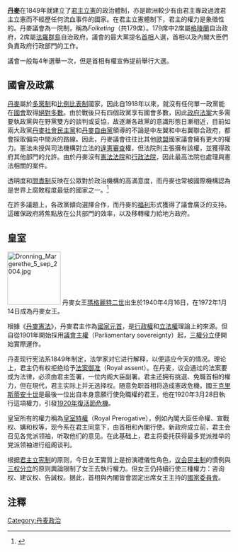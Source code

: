 '''[[丹麥|丹麥]]'''在1849年就建立了[[君主立憲|君主立憲]]的政治體制，亦是歐洲較少有由君主專政過渡君主立憲而不經歷任何流血事件的國家。在君主立憲體制下，君主的權力是象徵性的。丹麥議會為一院制，稱為''Folketing''（共179席）。179席中2席屬[[格陵蘭|格陵蘭]]自治政府，2席屬[[法羅群島|法羅群島]]自治政府。議會的最大黨提名[[首相|首相]]人選，首相以及內閣大臣們負責政府行政部門的工作。

議會一般每4年選舉一次，但是首相有權宣佈提前舉行大選。

== 國會及政黨 ==
[[丹麥|丹麥]]屬於[[多黨制|多黨制]]和[[比例比表制|比例比表制]]國家，因此自1918年以來，就沒有任何單一政黨能在[[丹麥國會|國會]]取得[[絕對多數|絕對多數]]。由於戰後只有四個政黨享有國會多數，因此[[法案|政府法案]]大多需要執政黨與在野黨雙方的談判或妥協，故逐漸各政黨的意識形態日漸相近，目前如兩大政黨[[丹麥社會民主黨|丹麥社會民主黨]]和[[丹麥自由黨|丹麥自由黨]]領導的不論是中左翼和中右翼聯合政府，都會採取偏向中間派的路線。因此，丹麥議會往往比其他[[歐盟|歐盟]]國家議會擁有更大的權力。憲法未授與司法機構對立法的[[違憲審查|違憲審查]]權，但法院則主張擁有該權，並獲得政府其他部門的允許。由於丹麥沒有[[憲法法院|憲法法院]]和[[行政法院|行政法院]]，因此最高法院也處理與憲法相關的案件。

透明度和[[問責制|問責制]]反映在公眾對於政治機構的高滿意度，而丹麥也常被國際機構認為是世界上腐敗程度最低的國家之一。<ref>{{Cite web |url=http://www.transparency.org/policy_research/surveys_indices/cpi/2005 |title=Corruption Perceptions Index 2005 from Transparency International |accessdate=2009-06-23 |archive-date=2008-05-12 |archive-url=https://web.archive.org/web/20080512023516/http://www.transparency.org/policy_research/surveys_indices/cpi/2005 |dead-url=yes }}</ref>

在許多議題上，各政黨傾向選擇合作，而丹麥的[[福利經濟學|福利]]形式獲得了議會廣泛的支持。這確保政府將焦點放在公共部門的效率，以及移轉權力給地方政府。

== 皇室 ==
[[File:Dronning_Margerethe_5_sep_2004.jpg|120px]]
丹麥女王[[瑪格麗特二世_(丹麥)|瑪格麗特二世]]出生於1940年4月16日，在1972年1月14日成為丹麥女王。

根據《[[丹麥憲法|丹麥憲法]]》，丹麥君主作為[[國家元首|國家元首]]，是[[行政權|行政權]]和[[立法權|立法權]]理論上的來源。但自從1901年開始採用[[議會主權|議會主權]]（Parliamentary sovereignty）起，[[權力分立|三權分立]]便開始實際運作。

丹麦现行宪法系1849年制定，法学家对它进行解释，以便适应今天的情况。理论上，君主仍有权拒绝给予[[法案|法案]][[御准|御准]]（Royal assent）。在丹麦，议会通过的法案要成为法律，必须由君主签署，一位内阁大臣副署。君主还拥有挑選、免職首相的權力，但在現代，君主实际上并无选择权。随意免职首相将造成憲政危機。國王[[克里斯蒂安十世|克里斯蒂安十世]]是最後一位出自本身意願行使免職權的君王，他在1920年3月28日執行這項權力，引發[[1920年復活節危機|1920年復活節危機]]。

皇室所有的權力稱為[[皇室特權|皇室特權]]（Royal Prerogative），例如內閣大臣任命權、宣戰权、媾和权等，现今系在君主同意下，由首相和內閣行使。新政府成立前，君主会召见各党派领袖，听取他们的意见。在此基础上，君主将委托获得最多党派推举的党派领袖进行组阁谈判。

根据[[君主立宪制|君主立宪制]]的原则，今日女王實質上是扮演禮儀性角色，[[议会民主制|议会民主制]]的慣例與[[三权分立|三权分立]]的原则輿論限制了女王去執行權力。但女王仍持續行使三種權力：咨询权、建议权、告誡权。据此，首相與內閣皆會固定出席女王主持的[[丹麥國家委員會|國家委員會]]。

== 注釋 ==
{{reflist}}

{{欧洲题目|政治}}

[[Category:丹麦政治|Category:丹麦政治]]